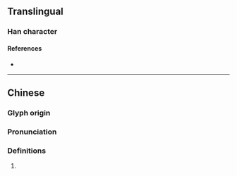 {{character info}}
==Translingual==

===Han character===
{{Han char|rn=64|rad=手|as=10|sn=13|four=|canj=QTSJ|ids=⿰扌茸}}

====References====
* {{Han ref|kx=0446.210|dkj=12473|hdz=31929.020|uh=6411|ud=25617}}

----

==Chinese==
{{zh-forms}}

===Glyph origin===
{{Han etym}}

===Pronunciation===
{{zh-pron
|m=róng,náng,nǎng
|m-s=
|dg=
|c=jung4
|c-t=
|g=
|h=pfs=
|j=
|mb=
|md=
|mn=
|mn-t=
|w=
|x=
|mc=y
|oc=y
|cat=n
}}

===Definitions===
{{head|zh|Han character}}

# {{rfdef|zh}}